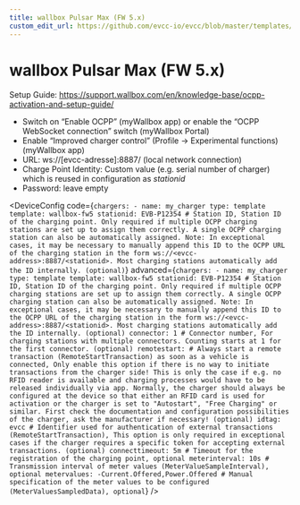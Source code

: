 ```yaml
---
title: wallbox Pulsar Max (FW 5.x)
custom_edit_url: https://github.com/evcc-io/evcc/blob/master/templates/definition/charger/wallbox-fw5.yaml
---
```



# wallbox Pulsar Max (FW 5.x)

<DeviceFeatures features="sponsorship" />

Setup Guide: https://support.wallbox.com/en/knowledge-base/ocpp-activation-and-setup-guide/

* Switch on “Enable OCPP” (myWallbox app) or enable the “OCPP WebSocket connection” switch (myWallbox Portal)
* Enable “Improved charger control” (Profile -> Experimental functions) (myWallbox app)
* URL: ws://[evcc-adresse]:8887/ (local network connection)
* Charge Point Identity: Custom value (e.g. serial number of charger) which is reused in configuration as *stationid*
* Password: leave empty


<DeviceConfig code={`chargers:
    - name: my_charger
      type: template
      template: wallbox-fw5
      stationid: EVB-P12354 # Station ID, Station ID of the charging point. Only required if multiple OCPP charging stations are set up to assign them correctly. A single OCPP charging station can also be automatically assigned. Note: In exceptional cases, it may be necessary to manually append this ID to the OCPP URL of the charging station in the form ws://<evcc-address>:8887/<stationid>. Most charging stations automatically add the ID internally. (optional)`} advanced={`chargers:
    - name: my_charger
      type: template
      template: wallbox-fw5
      stationid: EVB-P12354 # Station ID, Station ID of the charging point. Only required if multiple OCPP charging stations are set up to assign them correctly. A single OCPP charging station can also be automatically assigned. Note: In exceptional cases, it may be necessary to manually append this ID to the OCPP URL of the charging station in the form ws://<evcc-address>:8887/<stationid>. Most charging stations automatically add the ID internally. (optional)
      connector: 1 # Connector number, For charging stations with multiple connectors. Counting starts at 1 for the first connector. (optional)
      remotestart: # Always start a remote transaction (RemoteStartTransaction) as soon as a vehicle is connected, Only enable this option if there is no way to initiate transactions from the charger side! This is only the case if e.g. no RFID reader is available and charging processes would have to be released individually via app. Normally, the charger should always be configured at the device so that either an RFID card is used for activation or the charger is set to "Autostart", "Free Charging" or similar. First check the documentation and configuration possibilities of the charger, ask the manufacturer if necessary! (optional)
      idtag: evcc # Identifier used for authentication of external transactions (RemoteStartTransaction), This option is only required in exceptional cases if the charger requires a specific token for accepting external transactions. (optional)
      connecttimeout: 5m # Timeout for the registration of the charging point, optional
      meterinterval: 10s # Transmission interval of meter values (MeterValueSampleInterval), optional
      metervalues: -Current.Offered,Power.Offered # Manual specification of the meter values to be configured (MeterValuesSampledData), optional`} />

<SponsorshipRequired />

